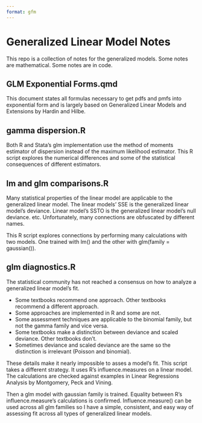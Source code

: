 ```yaml
---
format: gfm
---
```


# Generalized Linear Model Notes

This repo is a collection of notes for the generalized models. Some notes are mathematical. Some notes are in code.

## GLM Exponential Forms.qmd

This document states all formulas necessary to get pdfs and pmfs into exponential form and is largely based on Generalized Linear Models and Extensions by Hardin and Hilbe.

## gamma dispersion.R

Both R and Stata's glm implementation use the method of moments estimator of dispersion instead of the maximum likelihood estimator. This R script explores the numerical differences and some of the statistical consequences of different estimators.

## lm and glm comparisons.R

Many statistical properties of the linear model are applicable to the generalized linear model. The linear models' SSE is the generalized linear model's deviance. Linear model's SSTO is the generalized linear model's null deviance. etc. Unfortunately, many connections are obfuscated by different names.

This R script explores connections by performing many calculations with two models. One trained with lm() and the other with glm(family = gaussian()).

## glm diagnostics.R

The statistical community has not reached a consensus on how to analyze a generalized linear model's fit.

-   Some textbooks recommend one approach. Other textbooks recommend a different approach.
-   Some approaches are implemented in R and some are not.
-   Some assessment techniques are applicable to the binomial family, but not the gamma family and vice versa.
-   Some textbooks make a distinction between deviance and scaled deviance. Other textbooks don't.
-   Sometimes deviance and scaled deviance are the same so the distinction is irrelevant (Poisson and binomial).

These details make it nearly impossible to asses a model's fit. This script takes a different strategy. It uses R's influence.measures on a linear model. The calculations are checked against examples in Linear Regressions Analysis by Montgomery, Peck and Vining.

Then a glm model with gaussian family is trained. Equality between R's influence.measure's calculations is confirmed. Influence.measure() can be used across all glm families so I have a simple, consistent, and easy way of assessing fit across all types of generalized linear models.
